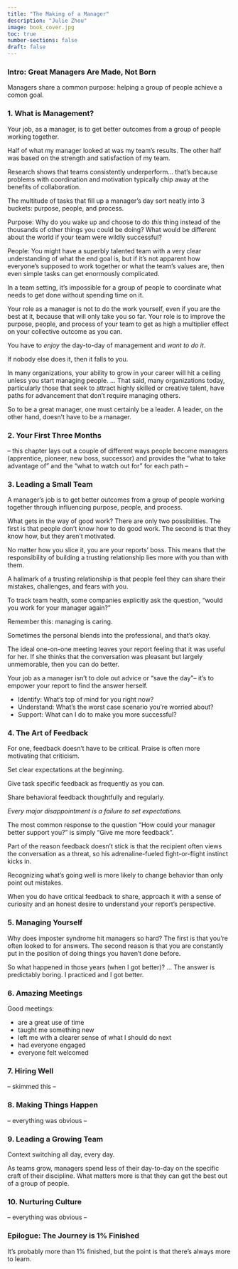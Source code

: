 ```yaml
---
title: "The Making of a Manager"
description: "Julie Zhou"
image: book_cover.jpg
toc: true
number-sections: false
draft: false
---
```


### Intro: Great Managers Are Made, Not Born

Managers share a common purpose: helping a group of people achieve a comon goal.

### 1. What is Management?

Your job, as a manager, is to get better outcomes from a group of people working together.

Half of what my manager looked at was my team's results. The other half was based on the strength and satisfaction of my team.

Research shows that teams consistently underperform... that's because problems with coordination and motivation typically chip away at the benefits of collaboration.

The multitude of tasks that fill up a manager's day sort neatly into 3 buckets: purpose, people, and process.

Purpose: Why do you wake up and choose to do _this_ thing instead of the thousands of other things you could be doing?  What would be different about the world if your team were wildly successful?

People: You might have a superbly talented team with a very clear understanding of what the end goal is, but if it's not apparent how everyone's supposed to work together or what the team's values are, then even simple tasks can get enormously complicated.

In a team setting, it's impossible for a group of people to coordinate what needs to get done without spending time on it.

Your role as a manager is not to do the work yourself, even if you are the best at it, because that will only take you so far. Your role is to improve the purpose, people, and process of your team to get as high a multiplier effect on your collective outcome as you can.

You have to _enjoy_ the day-to-day of management and _want to do it_.

If nobody else does it, then it falls to you.

In many organizations, your ability to grow in your career will hit a ceiling unless you start managing people.  ... That said, many organizations today, particularly those that seek to attract highly skilled or creative talent, have paths for advancement that don't require managing others.

So to be a great manager, one must certainly be a leader. A leader, on the other hand, doesn't have to be a manager.

### 2. Your First Three Months

  -- this chapter lays out a couple of different ways people become managers (apprentice, pioneer, new boss, successor) and provides the "what to take advantage of" and the "what to watch out for" for each path --

### 3. Leading a Small Team

A manager's job is to get better outcomes from a group of people working together through influencing purpose, people, and process.

What gets in the way of good work? There are only two possibilities. The first is that people don't know how to do good work. The second is that they know how, but they aren't motivated.

No matter how you slice it, you are your reports' boss.  This means that the responsibility of building a trusting relationship lies more with you than with them.

A hallmark of a trusting relationship is that people feel they can share their mistakes, challenges, and fears with you.

To track team health, some companies explicitly ask the question, "would you work for your manager again?"

Remember this: managing is caring.

Sometimes the personal blends into the professional, and that's okay.

The ideal one-on-one meeting leaves your report feeling that it was useful for her. If she thinks that the conversation was pleasant but largely unmemorable, then you can do better.

Your job as a manager isn't to dole out advice or "save the day"-- it's to empower your report to find the answer herself.

 - Identify: What's top of mind for you right now?
 - Understand: What's the worst case scenario you're worried about?
 - Support: What can I do to make you more successful?

### 4. The Art of Feedback

For one, feedback doesn't have to be critical. Praise is often more motivating that criticism.

Set clear expectations at the beginning.

Give task specific feedback as frequently as you can.

Share behavioral feedback  thoughtfully and regularly.

_Every major disappointment is a failure to set expectations._

The most common response to the question "How could your manager better support you?" is simply "Give me more feedback".

Part of the reason feedback doesn't stick is that the recipient often views the conversation as a threat, so his adrenaline-fueled fight-or-flight instinct kicks in.

Recognizing what's going well is more likely to change behavior than only point out mistakes.

When you do have critical feedback to share, approach it with a sense of curiosity and an honest desire to understand your report's perspective.

### 5. Managing Yourself

Why does imposter syndrome hit managers so hard? The first is that you're often looked to for answers. The second reason is that you are constantly put in the position of doing things you haven't done before.

So what happened in those years (when I got better)? ... The answer is predictably boring.  I practiced and I got better.

### 6. Amazing Meetings

Good meetings:

 - are a great use of time
 - taught me something new
 - left me with a clearer sense of what I should do next
 - had everyone engaged
 - everyone felt welcomed

### 7. Hiring Well

 -- skimmed this -- 

### 8. Making Things Happen

-- everything was obvious -- 

### 9. Leading a Growing Team

Context switching all day, every day.

As teams grow, managers spend less of their day-to-day on the specific craft of their discipline. What matters more is that they can get the best out of a group of people.

### 10. Nurturing Culture

-- everything was obvious -- 

### Epilogue: The Journey is 1% Finished

It's probably more than 1% finished, but the point is that there's always more to learn.